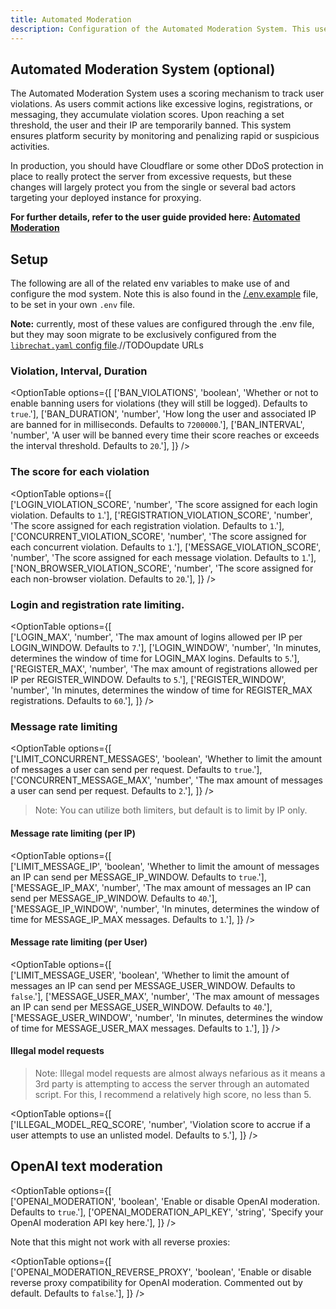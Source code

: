 ```yaml
---
title: Automated Moderation
description: Configuration of the Automated Moderation System. This uses a scoring mechanism to track user violations. As users commit actions like excessive logins, registrations, or messaging, they accumulate violation scores. Upon reaching a set threshold, the user and their IP are temporarily banned. This system ensures platform security by monitoring and penalizing rapid or suspicious activities.
---
```

## Automated Moderation System (optional)
The Automated Moderation System uses a scoring mechanism to track user violations. As users commit actions like excessive logins, registrations, or messaging, they accumulate violation scores. Upon reaching a set threshold, the user and their IP are temporarily banned. This system ensures platform security by monitoring and penalizing rapid or suspicious activities.

In production, you should have Cloudflare or some other DDoS protection in place to really protect the server from excessive requests, but these changes will largely protect you from the single or several bad actors targeting your deployed instance for proxying.

**For further details, refer to the user guide provided here: [Automated Moderation](/docs/user_guides/mod_system)**

## Setup

The following are all of the related env variables to make use of and configure the mod system. Note this is also found in the [/.env.example](https://github.com/danny-avila/LibreChat/blob/main/.env.example) file, to be set in your own `.env` file.

**Note:** currently, most of these values are configured through the .env file, but they may soon migrate to be exclusively configured from the [`librechat.yaml` config file](https://docs.librechat.ai/install/configuration/custom_config.html#rate-limiting).//TODOupdate URLs

### Violation, Interval, Duration

<OptionTable
  options={[
    ['BAN_VIOLATIONS', 'boolean', 'Whether or not to enable banning users for violations (they will still be logged). Defaults to `true`.'],
    ['BAN_DURATION', 'number', 'How long the user and associated IP are banned for in milliseconds. Defaults to `7200000`.'],
    ['BAN_INTERVAL', 'number', 'A user will be banned every time their score reaches or exceeds the interval threshold. Defaults to `20`.'],
  ]}
/>

### The score for each violation

<OptionTable
  options={[    
    ['LOGIN_VIOLATION_SCORE', 'number', 'The score assigned for each login violation. Defaults to `1`.'],
    ['REGISTRATION_VIOLATION_SCORE', 'number', 'The score assigned for each registration violation. Defaults to `1`.'],
    ['CONCURRENT_VIOLATION_SCORE', 'number', 'The score assigned for each concurrent violation. Defaults to `1`.'],
    ['MESSAGE_VIOLATION_SCORE', 'number', 'The score assigned for each message violation. Defaults to `1`.'],
    ['NON_BROWSER_VIOLATION_SCORE', 'number', 'The score assigned for each non-browser violation. Defaults to `20`.'],
  ]}
/>

### Login and registration rate limiting.

<OptionTable
  options={[    
    ['LOGIN_MAX', 'number', 'The max amount of logins allowed per IP per LOGIN_WINDOW. Defaults to `7`.'],
    ['LOGIN_WINDOW', 'number', 'In minutes, determines the window of time for LOGIN_MAX logins. Defaults to `5`.'],
    ['REGISTER_MAX', 'number', 'The max amount of registrations allowed per IP per REGISTER_WINDOW. Defaults to `5`.'],
    ['REGISTER_WINDOW', 'number', 'In minutes, determines the window of time for REGISTER_MAX registrations. Defaults to `60`.'],
  ]}
/>

### Message rate limiting

<OptionTable
  options={[    
    ['LIMIT_CONCURRENT_MESSAGES', 'boolean', 'Whether to limit the amount of messages a user can send per request. Defaults to `true`.'],
    ['CONCURRENT_MESSAGE_MAX', 'number', 'The max amount of messages a user can send per request. Defaults to `2`.'],
  ]}
/>

> Note: You can utilize both limiters, but default is to limit by IP only.

#### Message rate limiting (per IP)

<OptionTable
  options={[    
    ['LIMIT_MESSAGE_IP', 'boolean', 'Whether to limit the amount of messages an IP can send per MESSAGE_IP_WINDOW. Defaults to `true`.'],
    ['MESSAGE_IP_MAX', 'number', 'The max amount of messages an IP can send per MESSAGE_IP_WINDOW. Defaults to `40`.'],
    ['MESSAGE_IP_WINDOW', 'number', 'In minutes, determines the window of time for MESSAGE_IP_MAX messages. Defaults to `1`.'],
  ]}
/>

#### Message rate limiting (per User)
<OptionTable
  options={[    
    ['LIMIT_MESSAGE_USER', 'boolean', 'Whether to limit the amount of messages an IP can send per MESSAGE_USER_WINDOW. Defaults to `false`.'],
    ['MESSAGE_USER_MAX', 'number', 'The max amount of messages an IP can send per MESSAGE_USER_WINDOW. Defaults to `40`.'],
    ['MESSAGE_USER_WINDOW', 'number', 'In minutes, determines the window of time for MESSAGE_USER_MAX messages. Defaults to `1`.'],
  ]}
/>


#### Illegal model requests

> Note: Illegal model requests are almost always nefarious as it means a 3rd party is attempting to access the server through an automated script. For this, I recommend a relatively high score, no less than 5.

<OptionTable
  options={[    
    ['ILLEGAL_MODEL_REQ_SCORE', 'number', 'Violation score to accrue if a user attempts to use an unlisted model. Defaults to `5`.'],
  ]}
/>

## OpenAI text moderation

<OptionTable
  options={[    
    ['OPENAI_MODERATION', 'boolean', 'Enable or disable OpenAI moderation. Defaults to `true`.'],
    ['OPENAI_MODERATION_API_KEY', 'string', 'Specify your OpenAI moderation API key here.'],
  ]}
/>


Note that this might not work with all reverse proxies:

<OptionTable
  options={[    
    ['OPENAI_MODERATION_REVERSE_PROXY', 'boolean', 'Enable or disable reverse proxy compatibility for OpenAI moderation. Commented out by default. Defaults to `false`.'],
  ]}
/>
